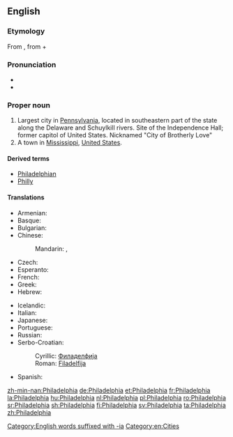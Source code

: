 ==English==
{{wikipedia|Philadelphia, Pennsylvania}}

===Etymology===
From {{etyl|grc|en}} {{term|Φιλαδέλφεια|tr=Philadelphia|lang=grc|sc=polytonic}}, from {{term|φιλέω||I love|tr=phileō|lang=grc|sc=polytonic}} + {{term|ἀδελφός||brother|tr=adelphos|lang=grc|sc=polytonic}}

===Pronunciation===
* {{audio|en-uk-Philadelphia.ogg|Audio (UK)|lang=en}}
* {{audio|en-us-Philadelphia.ogg|Audio (US)|lang=en}}

===Proper noun===
{{en-proper noun}}

# Largest city in [[Pennsylvania]], located in southeastern part of the state along the Delaware and Schuylkill rivers. Site of the Independence Hall; former capitol of United States. Nicknamed "City of Brotherly Love"
# A town in [[Mississippi]], [[United States]].

====Derived terms====
* [[Philadelphian]]
* [[Philly]]

====Translations====
{{trans-top|large city}}
* Armenian: {{t|hy|Ֆիլադելֆիա|tr=Filadelfia|sc=Armn}}
* Basque: {{t|eu|Filadelfia}}
* Bulgarian: {{t|bg|Филаделфия|f|tr=Filadélfija|sc=Cyrl}}
* Chinese:
*: Mandarin: {{t|cmn|費城|sc=Hani}}, {{t+|cmn|费城|tr=Fèichéng|sc=Hani}}
* Czech: {{t|cs|Filadelfie|f}}
* Esperanto: {{t|eo|Filadelfio}}
* French: {{t+|fr|Philadelphie}}
* Greek: {{t+|el|Φιλαδέλφεια|f|tr=Filadélfeia|sc=Grek}}
* Hebrew: {{t|he|פִילָדֶלְפִיָּה|f|tr=filadélfia}}
{{trans-mid}}
* Icelandic: {{t|is|Fíladelfía|f}}
* Italian: {{t+|it|Filadelfia|f}}
* Japanese: {{t|ja|フィラデルフィア|tr=Firaderufia|sc=Jpan}}
* Portuguese: {{t+|pt|Filadélfia|f}}
* Russian: {{t|ru|Филадельфия|f|tr=Filadél’fija|sc=Cyrl}}
* Serbo-Croatian:
*: Cyrillic: [[Филаделфија#Serbo-Croatian|Филаделфија]] {{g|f}}
*: Roman: [[Filadelfija#Serbo-Croatian|Filadelfija]] {{g|f}}
* Spanish: {{t+|es|Filadelfia|f}}
{{trans-bottom}}

[[Category:English words suffixed with -ia]]
[[Category:en:Cities]]

[[zh-min-nan:Philadelphia]]
[[de:Philadelphia]]
[[et:Philadelphia]]
[[fr:Philadelphia]]
[[la:Philadelphia]]
[[hu:Philadelphia]]
[[nl:Philadelphia]]
[[pl:Philadelphia]]
[[ro:Philadelphia]]
[[sr:Philadelphia]]
[[sh:Philadelphia]]
[[fi:Philadelphia]]
[[sv:Philadelphia]]
[[ta:Philadelphia]]
[[zh:Philadelphia]]